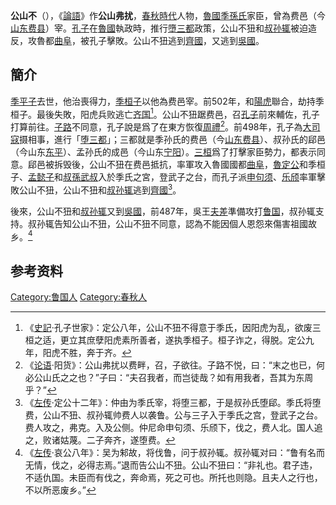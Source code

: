 {{Infobox 先秦人物
|image       = 
|姓= [[姬姓|姬]]
|名= 不狃、弗擾、弗狃
|氏= 公山
|字= 子泄
|hao         = 
|官位= [[季孫氏|季孫氏]][[家臣|家臣]]
|nickname    = 
|nickzi      = 
|posthumous  = 
|国家= [[魯國|魯國]]
|名称= 公山不狃
|hometown    = 
|birth       = 
|death       = 
|honor       = 
|honor2      = 
|spouse       = 
|children      = }}
'''公山不{{ruby|狃|-{zh-cn:niǔ;zh-tw:ㄋㄧㄡˇ}-}}'''（{{bd|？||？||catIdx=G公山}}），《[[論語|論語]]》作'''公山弗扰'''，[[春秋時代|春秋時代]]人物，[[魯國|魯國]][[季孫氏|季孫氏]]家臣，曾為费邑（今[[山东|山东]][[费县|费县]]）宰。[[孔子|孔子]]在[[魯國|魯國]]執政時，推行[[墮三都|墮三都]]政策，公山不狃和[[叔孙辄|叔孙辄]]被迫造反，攻魯都[[曲阜|曲阜]]，被孔子擊敗。公山不狃逃到[[齊國|齊國]]，又逃到[[吳國|吳國]]。

==簡介==
[[季平子|季平子]]去世，他治喪得力，[[季桓子|季桓子]]以他為费邑宰。前502年，和[[陽虎|陽虎]]聯合，劫持季桓子。最後失敗，阳虎兵败逃亡[[齐国|齐国]]<ref>《[[史記|史記]]·孔子世家》：定公八年，公山不狃不得意于季氏，因阳虎为乱，欲废三桓之适，更立其庶孽阳虎素所善者，遂执季桓子。桓子诈之，得脱。定公九年，阳虎不胜，奔于齐。 </ref>。公山不狃踞费邑，召[[孔子|孔子]]前來輔佐，孔子打算前往。[[子路|子路]]不同意，孔子說是爲了在東方恢復[[周禮|周禮]]<ref>《[[论语|论语]]·阳货》：公山弗扰以费畔，召，子欲往。子路不悦，曰：“末之也已，何必公山氏之之也？”子曰：“夫召我者，而岂徒哉？如有用我者，吾其为东周乎？” </ref>。前498年，孔子為[[大司寇|大司寇]]摄相事，進行「[[堕三都|堕三都]]」；三都就是季孙氏的费邑（今[[山东|山东]][[费县|费县]]）、叔孙氏的郈邑（今山东[[东平|东平]]）、孟孙氏的成邑（今山东[[宁阳|宁阳]]）。[[三桓|三桓]]爲了打擊家臣勢力，都表示同意。郈邑被拆毁後，公山不狃在费邑抵抗，率軍攻入魯國國都[[曲阜|曲阜]]，[[魯定公|魯定公]]和季桓子、[[孟懿子|孟懿子]]和[[叔孫武叔|叔孫武叔]]入於季氏之宮，登武子之台，而孔子派[[申句须|申句须]]、[[乐颀|乐颀]]率軍擊敗公山不狃，公山不狃和[[叔孙辄|叔孙辄]]逃到[[齊國|齊國]]<ref>《[[左传|左传]]·定公十二年》：仲由为季氏宰，将堕三都，于是叔孙氏堕郈。季氏将堕费，公山不狃、叔孙辄帅费人以袭鲁。公与三子入于季氏之宫，登武子之台。费人攻之，弗克。入及公侧。仲尼命申句须、乐颀下，伐之，费人北。国人追之，败诸姑蔑。二子奔齐，遂堕费。 </ref>。

後來，公山不狃和[[叔孙辄|叔孙辄]]又到[[吳國|吳國]]，前487年，吳王[[夫差|夫差]]準備攻打[[鲁国|鲁国]]，叔孙辄支持。叔孙辄告知公山不狃，公山不狃不同意，認為不能因個人恩怨來傷害祖國故乡。<ref>《[[左传|左传]]·哀公八年》：吴为邾故，将伐鲁，问于叔孙辄。叔孙辄对曰：“鲁有名而无情，伐之，必得志焉。”退而告公山不狃。公山不狃曰：“非礼也。君子违，不适仇国。未臣而有伐之，奔命焉，死之可也。所托也则隐。且夫人之行也，不以所恶废乡。” </ref>

==参考资料==
{{reflist}}
[[Category:鲁国人|Category:鲁国人]]
[[Category:春秋人|Category:春秋人]]